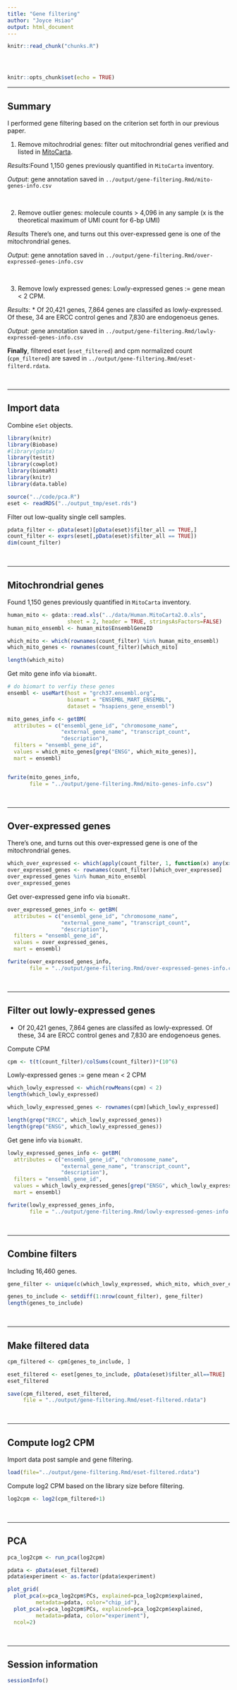 ```yaml
---
title: "Gene filtering"
author: "Joyce Hsiao"
output: html_document
---
```


<!-- The file analysis/chunks.R contains chunks that define default settings
shared across the workflowr files. -->
```r
knitr::read_chunk("chunks.R")
```

<!-- Update knitr chunk options -->
```r
```

<!-- Insert the date the file was last updated -->
```r
```

<!-- Insert the code version (Git commit SHA1) if Git repository exists and R
 package git2r is installed -->
```r
```

```r
knitr::opts_chunk$set(echo = TRUE)
```

---

## Summary

I performed gene filtering based on the criterion set forth in our previous paper. 

1. Remove mitochrodrial genes: filter out mitochrondrial genes verified and listed in [MitoCarta][mitocarta].

*Results*:Found 1,150 genes previously quantified in `MitoCarta` inventory.

*Output*: gene annotation saved in `../output/gene-filtering.Rmd/mito-genes-info.csv`

$~$

2. Remove outlier genes: molecule counts > 4,096 in any sample (x is the theoretical maximum of UMI count for 6-bp UMI)

*Results* There's one, and turns out this over-expressed gene is one of the mitochrondrial genes.

*Output*: gene annotation saved in `../output/gene-filtering.Rmd/over-expressed-genes-info.csv`

$~$

3. Remove lowly expressed genes: Lowly-expressed genes := gene mean < 2 CPM.

*Results*: * Of 20,421 genes, 7,864 genes are classifed as lowly-expressed. Of these, 34 are ERCC control genes and 7,830 are endogenoeus genes. 

*Output*: gene annotation saved in `../output/gene-filtering.Rmd/lowly-expressed-genes-info.csv`


**Finally**, filtered eset (`eset_filtered`) and cpm normalized count (`cpm_filtered`) are saved in `../output/gene-filtering.Rmd/eset-filterd.rdata`.

[mitocarta]: https://www.broadinstitute.org/scientific-community/science/programs/metabolic-disease-program/publications/mitocarta/mitocarta-in-0


$~$

---

## Import data

Combine `eSet` objects.

```r
library(knitr)
library(Biobase)
#library(gdata)
library(testit)
library(cowplot)
library(biomaRt)
library(knitr)
library(data.table)

source("../code/pca.R")
eset <- readRDS("../output_tmp/eset.rds")
```

Filter out low-quality single cell samples.

```r
pdata_filter <- pData(eset)[pData(eset)$filter_all == TRUE,]
count_filter <- exprs(eset[,pData(eset)$filter_all == TRUE])
dim(count_filter)
```

$~$

---

## Mitochrondrial genes

Found 1,150 genes previously quantified in `MitoCarta` inventory.

```r
human_mito <- gdata::read.xls("../data/Human.MitoCarta2.0.xls",
                   sheet = 2, header = TRUE, stringsAsFactors=FALSE)
human_mito_ensembl <- human_mito$EnsemblGeneID

which_mito <- which(rownames(count_filter) %in% human_mito_ensembl)
which_mito_genes <- rownames(count_filter)[which_mito]

length(which_mito)
```

Get mito gene info via `biomaRt`.

```r
# do biomart to verfiy these genes
ensembl <- useMart(host = "grch37.ensembl.org",
                   biomart = "ENSEMBL_MART_ENSEMBL",
                   dataset = "hsapiens_gene_ensembl")

mito_genes_info <- getBM(
  attributes = c("ensembl_gene_id", "chromosome_name",
                 "external_gene_name", "transcript_count",
                 "description"),
  filters = "ensembl_gene_id",
  values = which_mito_genes[grep("ENSG", which_mito_genes)],
  mart = ensembl)


fwrite(mito_genes_info, 
       file = "../output/gene-filtering.Rmd/mito-genes-info.csv")
```

$~$

---

## Over-expressed genes

There's one, and turns out this over-expressed gene is one of the mitochrondrial genes.

```r
which_over_expressed <- which(apply(count_filter, 1, function(x) any(x>(4^6)) ))
over_expressed_genes <- rownames(count_filter)[which_over_expressed]
over_expressed_genes %in% human_mito_ensembl
over_expressed_genes
```

Get over-expressed gene info via `biomaRt`.

```r
over_expressed_genes_info <- getBM(
  attributes = c("ensembl_gene_id", "chromosome_name",
                 "external_gene_name", "transcript_count",
                 "description"),
  filters = "ensembl_gene_id",
  values = over_expressed_genes,
  mart = ensembl)

fwrite(over_expressed_genes_info, 
       file = "../output/gene-filtering.Rmd/over-expressed-genes-info.csv")
```

$~$

---

## Filter out lowly-expressed genes

* Of 20,421 genes, 7,864 genes are classifed as lowly-expressed. Of these, 34 are ERCC control genes and 7,830 are endogenoeus genes. 

Compute CPM

```r
cpm <- t(t(count_filter)/colSums(count_filter))*(10^6)
```

Lowly-expressed genes := gene mean < 2 CPM

```r
which_lowly_expressed <- which(rowMeans(cpm) < 2)
length(which_lowly_expressed)

which_lowly_expressed_genes <- rownames(cpm)[which_lowly_expressed]

length(grep("ERCC", which_lowly_expressed_genes))
length(grep("ENSG", which_lowly_expressed_genes))
```

Get gene info via `biomaRt`.

```r
lowly_expressed_genes_info <- getBM(
  attributes = c("ensembl_gene_id", "chromosome_name",
                 "external_gene_name", "transcript_count",
                 "description"),
  filters = "ensembl_gene_id",
  values = which_lowly_expressed_genes[grep("ENSG", which_lowly_expressed_genes)],
  mart = ensembl)

fwrite(lowly_expressed_genes_info, 
       file = "../output/gene-filtering.Rmd/lowly-expressed-genes-info.csv")
```

$~$

---

## Combine filters

Including 16,460 genes.

```r
gene_filter <- unique(c(which_lowly_expressed, which_mito, which_over_expressed))

genes_to_include <- setdiff(1:nrow(count_filter), gene_filter)
length(genes_to_include)
```

$~$

---

## Make filtered data

```r
cpm_filtered <- cpm[genes_to_include, ]

eset_filtered <- eset[genes_to_include, pData(eset)$filter_all==TRUE]
eset_filtered
```

```r
save(cpm_filtered, eset_filtered, 
     file = "../output/gene-filtering.Rmd/eset-filtered.rdata")
```

$~$

---

## Compute log2 CPM

Import data post sample and gene filtering.

```r
load(file="../output/gene-filtering.Rmd/eset-filtered.rdata")
```

Compute log2 CPM based on the library size before filtering.

```r
log2cpm <- log2(cpm_filtered+1)
```

$~$

---

## PCA

```r
pca_log2cpm <- run_pca(log2cpm)

pdata <- pData(eset_filtered)
pdata$experiment <- as.factor(pdata$experiment)

plot_grid(
  plot_pca(x=pca_log2cpm$PCs, explained=pca_log2cpm$explained,
         metadata=pdata, color="chip_id"),
  plot_pca(x=pca_log2cpm$PCs, explained=pca_log2cpm$explained,
         metadata=pdata, color="experiment"),
  ncol=2)
```

$~$

---

## Session information

```r
sessionInfo()
```

